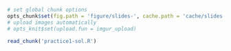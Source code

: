 ```{r setup, include=FALSE}
# set global chunk options
opts_chunk$set(fig.path = 'figure/slides-', cache.path = 'cache/slides-', cache = TRUE)
# upload images automatically
# opts_knit$set(upload.fun = imgur_upload)
```

```{r code-ext, include = FALSE, cache = FALSE}
read_chunk('practice1-sol.R')
```

```{r  Practice1}

```
